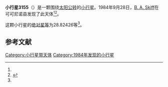 {{Infobox planet
| bgcolour = #FFFFC0
| name = 3155 Lee
| symbol = 
| image = 
| caption = 
| discovery = yes
| discovery_ref = 
| discoverer = [[B._A._Skiff|B. A. Skiff]]
| discovery_site = [[可可尼诺县|可可尼诺县]] 
| discovered = 1984年9月28日
| designations = yes
| mp_name = 
| named_after = 
| alt_names = 1984 SP3/ 1932 EG / 1934 VN / 1941 SR1 / 1968 DT / 1970 XK / 1972 HB / 1977 UE2 / 1977 UK1 / 1982 BD5
| mp_category = [[主带小行星|主带小行星]]
| orbit_ref = <ref name="a">[http://ssd.jpl.nasa.gov/sbdb.cgi?sstr=3155 3155 Lee] {{Wayback|url=http://ssd.jpl.nasa.gov/sbdb.cgi?sstr=3155 |date=20200917221902 }}，小行星數據庫瀏覽器（JPL Small-Body Database Browser）－[[美国国家航空航天局|美国国家航空航天局]]喷气推进实验室</ref>
| epoch = 2456400.5 (2013年4月18日更新)
| aphelion = {{convert|2.5770489|AU|km|3|abbr=on|lk=out}}
| perihelion = {{convert|2.1075261|AU|km|3|abbr=on}}
| semimajor = {{convert|2.3422875|AU|km|3|abbr=on}}
| eccentricity = 0.1002274
| period = 1309.358971 [[日|日]]<br />3.58[[儒略年|儒略年]]
| avg_speed = 
| inclination = 7.20336
| asc_node = 28.56365
| mean_anomaly = 
| arg_peri = 28.82426
| satellites = 
| physical_characteristics = yes
| dimensions = 
| mass = 
| density = 
| surface_grav = 
| escape_velocity = 
| sidereal_day = 
| axial_tilt = 
| pole_ecliptic_lat = 
| pole_ecliptic_lon = 
| albedo = 
| temperatures= 
| temp_name1 = 
| mean_temp_1 = 
| max_temp_1 = 
| temp_name2 = 
| max_temp_2 = 
| spectral_type = 
| abs_magnitude = 28.82426
}}

'''小行星3155'''（{{lang-en|3155 Lee}}）是一颗围绕[[太阳|太阳]][[公转|公转]]的[[小行星|小行星]]。1984年9月28日，[[B._A._Skiff|B. A. Skiff]]在可可尼诺县发现了此天体<ref name="a" /><ref>{{cite news|title=小行星列表|url=http://cfa-www.harvard.edu/iau/lists/NumberedMPs.txt|accessdate=2013-07-08|newspaper=哈佛大学|archive-date=2008-05-17|archive-url=https://web.archive.org/web/20080517010638/http://cfa-www.harvard.edu/iau/lists/NumberedMPs.txt|dead-url=no}}</ref>。

这颗小行星的[[绝对星等|绝对星等]]为28.82426等<ref name="a" />。

==参考文献==
{{reflist}}
{{Minor Planet Number|[[小行星3154|小行星3154]]|[[小行星3156|小行星3156]]}}

{{小天体}}

[[Category:小行星带天体|Category:小行星带天体]]
[[Category:1984年发现的小行星|Category:1984年发现的小行星]]

{{asteroid-stub}}